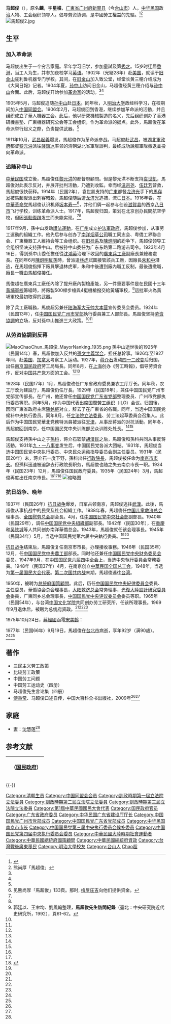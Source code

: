 {{Infobox_officeholder
| name = 马超俊
| image name =Ma Chaojun.jpg
| width =200px
| Sex = 男 
| party = {{Kmt}}
| now = 
| period =
| date of birth = 1886年10月7日
| place of birth ={{QING}}[[广東省|广東省]][[广州府|广州府]][[新寧县|新寧县]]
| date of death =  {{death date and age|1977|9|19|1886|10|7}}
| place of death = {{ROC}}[[臺北市|臺北市]]
| nationality = {{QING}}（1886年–1911年）<br> {{ROC}}（1912年–1977年）
| educate =
| past = 
}}

'''马超俊'''（{{bd|1886年|10月17日|1977年|9月19日|catIdx=Ma馬}}），原名'''麟'''，字'''星樵'''，[[广東省|广東省]][[广州府|广州府]][[新寧县|新寧县]]（今[[台山市|台山市]]）人。[[中华民国|中华民国]]政治人物、工会组织领导人。倡导劳资协调，是中國勞工權益的先驅。<ref name=lgm>{{cite book|author=刘国铭主编|title=中国国民党百年人物全书|publisher=团结出版社|year=2005}}</ref><ref name=xiong>熊尚厚「馬超俊」{{Cite book|author = [[中国社会科学院|中国社会科学院]]近代史研究所|title = 民国人物传 第11卷|year = 2002|publisher = [[中華書局|中華書局]]|isbn = 7-101-02394-0}}</ref>
[[File:馬超俊2.jpg|thumb]]

==生平==
===加入革命派===
马超俊出生于一个穷苦家庭。早年学习旧学，参加童試及第[[秀才|秀才]]。15岁时迁居[[香港|香港]]，当工人为生，并参加夜校学习[[英语|英语]]。1902年（光緒28年）赴[[美国|美国]]，就读于[[旧金山|旧金山]]庇利鲁机器专门学校。其间，在[[旧金山|旧金山]]加入致公堂，经堂长黄三穂介绍成为《大同日報》记者。1904年夏，[[孙中山|孙中山]]访问旧金山，马超俊经黄三穂介绍与[[孙中山|孙中山]]会面。此后，马超俊开始参加[[革命黨|革命黨]]的活动。<ref name=lgm/><ref name=xiong/>

1905年5月，马超俊追随[[孙中山|孙中山]]赴[[日本|日本]]。同年秋，入[[明治大学|明治大学]]政经科学习，在校期间加入[[中国同盟会|中国同盟会]]。1906年2月，马超俊回到香港，继续参加革命派的活動，并且组织成立了華人機器工会。此后，他以研究機械製造的名义，先后组织创办了香港研機書塾、广東機器研究公会等工会组织，作为革命派的据点。此外，馬超俊在革命派举行起义之際，负责提供武器。<ref name=xiong/>

1911年10月，[[武昌起義|武昌起義]]爆发，馬超俊作为革命派参战。马超俊赴[[武昌区|武昌]]，被[[湖北軍政府|湖北軍政府]]都督[[黎元洪|黎元洪]]派往[[薩鎮冰|薩鎮冰]]率领的清朝湖北省軍隊談判，最终成功說服軍隊撤退並投向革命派。

===追随孙中山 ===
[[中華民国|中華民国]]成立後，馬超俊任[[黎元洪|黎元洪]]的都督府顧問。但是黎元洪不断支持[[袁世凱|袁世凱]]，馬超俊对此表示反对，并展开批判活動，乃遭到收監。幸而经[[温宗尧|温宗尧]]、[[伍廷芳|伍廷芳]]营救，馬超俊很快获释。1914年（民国2年），袁世凯支持的[[广東省_(中華民国)|广東]]都督[[龙济光|龙济光]]手下的[[馬存发|馬存发]]被馬超俊派出刺客暗殺，馬超俊随后遭[[龙济光|龙济光]]追捕，流亡[[日本|日本]]。1916年春，在[[中華革命党|中華革命党]]馬超俊认识机师[[坂本寿一|坂本寿一]]<ref>见熊尚厚「馬超俊」133頁。那时, [[梅屋庄吉|梅屋庄吉]]向他们提供资金。</ref>，并他们俩一起参与创设[[滋賀县|滋賀县]]的西京[[八日市市|八日市]]飞行学校，训练革命派人士。1917年，馬超俊归国，策划在北京创办民間航空学校，但因[[張勳復辟|張勳復辟]]发生而未能实现。<ref name=xiong/><ref name=lgm/>

1917年9月，孫中山发动[[護法運動|護法運動]]，在[[广州|广州]]成立[[护法軍政府|护法軍政府]]，馬超俊参加，从事劳工運動的組織工作。他先后参与创办了[[南洋烟草公司|南洋烟草公司]]職工同志会、粤僑工界聯合会、广東機器工人維持会等工会组织。在[[旧桂系|旧桂系]]及[[陳炯明|陳炯明]]的紛争下，馬超俊领导工会组织坚决支持孫中山。后被孙中山委任为广东东路第二路游击司令。1923年4月16日，得到孫中山委任擔任從[[沈鴻英|沈鴻英]]治理下收回的[[廣東兵工廠|廣東兵工廠]]副廠長兼總務處長。在同年6月[[陳炯明|陳炯明]][[六·一六事變|反孫]]時，曾派遣[[林虎|林虎]]試圖接管該兵工廠，因廠長[[朱和中|朱和中]]潛逃，在馬超俊指揮下廠員擊退林虎軍，朱和中後遭到廠內職工反制，最後遭撤職，廠長一職由馬超俊接任。

馬俊超在廣東兵工廠任內除了提升廠內製槍產能，另一件重要事件是在民國十三年[[黃埔軍校|黃埔軍校]]籌組時，將廠製500桿步槍與4挺機槍撥交給黃埔軍校，<ref>郭廷以、王聿均、劉鳳翰整理，'''馬超俊先生訪問紀錄'''（臺北：中央研究院近代史研究所，1992），頁61-62。</ref>這批軍火為黃埔軍校最初取得的武器。

除了兵工廠職務，馬俊超另兼任[[陆海军大元帅大本营|陆海军大元帅大本营]]宣传委员会委员。1924年（民国13年），任[[中国国民党广州市党部|中国国民党广州市党部]]執行委員兼工人部部長。馬超俊坚持[[劳资協調|劳资協調]]的立场，反对孫中山推進三大政策。<ref name=xiong/><ref name=lgm/>

===从劳资協調到反蒋===
[[File:MaoChaoChun_馬超俊_MayorNanking_1935.png|thumb]]
孫中山逝世後的1925年（民国14年）春，馬超俊加入反共的[[孫文主義学会|孫文主義学会]]，担任总幹事。1926年至1927年间，赴[[美国|美国]]、[[加拿大|加拿大]]考察工人运动。1927年，[[蒋介石|蒋介石]]发动[[四一二政变|四一二政变]]后归国，出任[[南京国民政府|南京国民政府]]劳工局局長。同年8月，在[[上海市|上海]]创办《劳工時報》，倡导劳資合作，反对[[中国共产党|中国共产党]]方面的工会。<ref name=xiong/><ref name=lgm/>

1928年（民国17年）1月，馬超俊改任广东省政府委员兼农工厅厅长。同年秋，农工厅改为建設厅，馬超俊仍任厅長。1929年（民国18年），兼任中国国民党广州市党部宣传部長。在广州，他还曾任[[中国国民党广东省党部|中国国民党广东省党部]]整理委员、广州市党部执行委员等职。同年5月，作为中国代表出席[[国際劳工组织|国際劳工组织]]（ILO）会议。归国後，因同广東省政府主席[[陳銘枢|陳銘枢]]对立，辞去了在广東省的各職。同年，当选中国国民党候补中央执行委员。同年8月，任[[中華民国立法院|立法院]][[立法委員|立法委員]]、劳工法起草委員会召集人。此后作为中国国民党華北党務特派員被派往[[天津市|天津]]，从事反蒋派的对抗活動。同年冬，馬超俊回到南京，任中国国民党中央训练部民众训练处处長。<ref name=xiong/><ref name=lgm/>

馬超俊支持孫中山之子[[孫科|孫科]]，蒋介石软禁[[胡漢民|胡漢民]]之后，馬超俊和孫科共同从事反蒋活動。1931年[[九一八事变|九・一八事变]]发生后，中国国民党各派大团結。1931年，馬超俊当选中国国民党中央执行委员、中央民众运动指导委员会副主任委员。1931年（民国20年）末，蒋介石一度下野，孫科出任[[行政院長|行政院長]]，馬超俊被任命为[[南京市市长|南京市市长]]。但孫科迅速被迫辞去行政院長职务，馬超俊也随之失去南京市長一职。1934年（民国23年）12月，馬超俊任国民政府委員。1935年（民国24年）3月，馬超俊再度出任南京市長。<ref name=xiong/><ref name=lgm/><ref name=liu>{{Cite book|author = 劉寿林等編|title = 民国職官年表|year = 1995|publisher = 中華書局|isbn = 7-101-01320-1}}</ref>
[[File:馬超俊和林森.jpg|缩略图]]
===抗日战争、晩年 ===
1937年（民国26年）[[抗日战争|抗日战争]]爆发，日军占领南京，馬超俊逃往[[武漢市|武漢]]。此後，馬超俊从事抗战中的民衆及社会組織工作。1938年春，馬超俊任[[中国儿童救济总会|中国儿童救济总会]]理事長、[[全国慰劳总会|全国慰劳总会]]副会長。4月，任[[中国国民党中央社会部|中国国民党中央社会部]]副部長。1940年（民国29年），调任[[中国国民党中央组织部|中国国民党中央組織部]]副部長。1942年（民国30年），在[[重慶|重慶]]和[[吴铁城|吴铁城]]等人共同创办南洋華僑总会。1943年，馬超俊就任该会理事長。1945年（民国34年）5月，当选中国国民党第六届中央執行委員。<ref name=xiong/><ref name=lgm/>

[[抗日战争|抗日战争]]结束后，馬超俊复任南京市市長，办理接收事務。1946年（民国35年）12月，任[[中国国民党中央農工部|中国国民党中央農工部]]部長。同时他还兼任[[中国国民党中央财务委员会|中国国民党中央财务委员会]]委员。1947年9月，在[[中国国民党六届四中全会|中国国民党六届四中全会]]上，当选中央執行委員会常務委員。1948年（民国37年）4月，在南京创立[[中華民国全国总工会|中華民国全国总工会]]。1948年，当选为[[第一届国民大会代表|第一届国民大会代表]]。[[第二次国共内战|第二次国共内战]]末期，馬超俊逃往[[台湾|台湾]]。

1950年，被聘为[[总统府国策顧問|总统府国策顧問]]。此后，历任[[中国国民党中央紀律委員会|中国国民党中央紀律委員会]]委員、主任委员，華僑協会总会理事長，[[大陆救济总会|大陆救济总会]]常务理事，[[光復大陸設計研究委員会|光復大陸設計研究委員会]]委員，广東同乡总会理事長，[[中国国民党中央评议委员会|中国国民党中央评议委员会]]委员等职。1965年（民国54年），与台湾[[中国文化学院|中国文化学院]]共同创办劳工研究所，任该所理事長。1969年9月退休后，被聘为[[总统府资政|总统府资政]]。<ref name=xiong/><ref name=lgm/><ref name=liu/>

1975年10月24日，[[蔣經國|蔣經國]]函電[[宋美齡|宋美齡]]：
{{quote|
「今為馬超俊先生九十華誕兒曾往賀」<ref>[[周美華|周美華]]、[[蕭李居|蕭李居]]編，《蔣經國書信集——與宋美齡往來函電》（上），[[台北|台北]]「[[國史館|國史館]]」出版，2009年，第338頁。</ref>
}}

1977年（民国66年）9月19日，馬超俊在[[台北市|台北市]]病逝，享年92岁（满90歳）。<ref name=xiong/><ref name=lgm/>

==著作==
*三民主义劳工政策
*比较劳工政策
*中国劳工问题
*中国劳工运动史（四册）
*马超俊先生言论集（四册）
*[[傅秉常|傅秉常]]、马超俊口述自传，中国大百科全书出版社，2009年<ref name=xiong/><ref name=lgm/>

==家庭==
*妻：[[沈慧莲|沈慧莲]]<ref name=xiong/>

== 参考文献 ==
{{reflist}}

{| class="wikitable" style="margin:0 auto"
|- 
!　{{CHN1928}}（[[国民政府|国民政府]]）
{{先代次代|[[南京市市長|南京市市長]]|<small>1935年3月—1937年12月</small>|[[石瑛|石瑛]]|（沦陷）}}
{{先代次代|南京市市長|<small>1945年8月—1946年11月</small>|（光复）|[[沈怡|沈怡]]}}
|}

{{-}}
{{南京市市长|ROC}}
{{中華民國總統府資政}}
{{第1屆中華民國訓政時期立法委員名單}}
{{第2屆中華民國訓政時期立法委員名單}}
{{第3屆中華民國訓政時期立法委員名單}}
{{中國國民黨中央執行委員會常務委員}}
{{DEFAULTSORT:Ma马}}
[[Category:清朝生员|Category:清朝生员]]
[[Category:中国同盟会会员|Category:中国同盟会会员]]
[[Category:訓政時期第一屆立法院立法委員|Category:訓政時期第一屆立法院立法委員]]
[[Category:訓政時期第二屆立法院立法委員|Category:訓政時期第二屆立法院立法委員]]
[[Category:訓政時期第三屆立法院立法委員|Category:訓政時期第三屆立法院立法委員]]
[[Category:第1屆中華民國國民大會代表|Category:第1屆中華民國國民大會代表]]
[[Category:国民政府官员|Category:国民政府官员]]
[[Category:广东省政府委员|Category:广东省政府委员]]
[[Category:中华民国广东省建设厅厅长|Category:中华民国广东省建设厅厅长]]
[[Category:中国国民党广州市党部成员|Category:中国国民党广州市党部成员]]
[[Category:中国国民党广东省党部成员|Category:中国国民党广东省党部成员]]
[[Category:中华民国南京市市长|Category:中华民国南京市市长]]
[[Category:中国国民党第三届中央执行委员会候补委员|Category:中国国民党第三届中央执行委员会候补委员]]
[[Category:中国国民党第四届中央执行委员会委员|Category:中国国民党第四届中央执行委员会委员]]
[[Category:中華民國大陸時期社會運動者|Category:中華民國大陸時期社會運動者]]
[[Category:中華民國總統府國策顧問|Category:中華民國總統府國策顧問]]
[[Category:中華民國總統府資政|Category:中華民國總統府資政]]
[[Category:台灣戰後廣東移民|Category:台灣戰後廣東移民]]
[[Category:明治大學校友|Category:明治大學校友]]
[[Category:台山人|Category:台山人]]
[[Category:马姓|Chao超]]